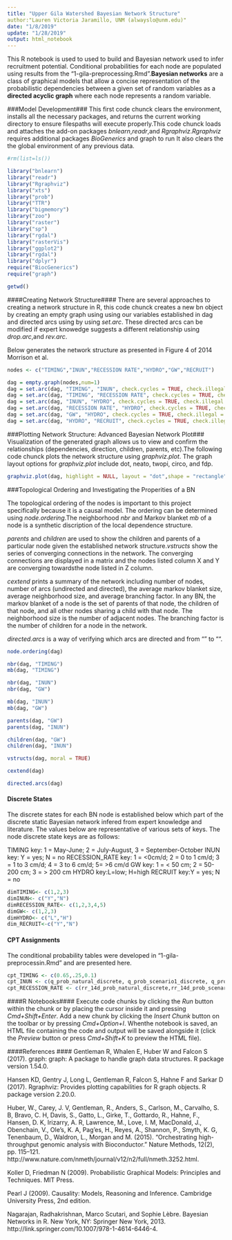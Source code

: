 ```yaml
---
title: "Upper Gila Watershed Bayesian Network Structure"
author:"Lauren Victoria Jaramillo, UNM (alwayslo@unm.edu)"
date: "1/8/2019"
update: "1/28/2019"
output: html_notebook
---
```


This R notebook is used to used to build and Bayesian network used to infer recruitment potential. Conditional probabilities for each node are populated using results from the "1-gila-preprocessing.Rmd".**Bayesian networks** are a class of graphical models that allow a concise representation of the probabilistic dependencies between a given set of random variables as a **directed acyclic graph** where each node represents a random variable.

###Model Development###
This first code chunck clears the environment, installs all the necessary packages, and returns the current working directory to ensure filespaths will execute properly.This code chunck loads and attaches the add-on packages *bnlearn*,*readr*,and *Rgraphviz*.*Rgraphviz* requires additional packages *BioGenerics* and graph to run  It also clears the the global environment of any previous data.
```r
#rm(list=ls())

library("bnlearn")
library("readr")
library("Rgraphviz")
library("xts")
library("prob")
library("TTR")
library("bigmemory")
library("zoo")
library("raster")
library("sp")
library("rgdal")
library("rasterVis")
library("ggplot2")
library("rgdal")
library("dplyr")
require("BiocGenerics")
require("graph")

getwd()
```

####Creating Network Structure#### 
There are several approaches to creating a network structure in R, this code chunck creates a new bn object by creating an empty graph using using our variables established in dag and directed arcs using by using *set.arc*. These directed arcs can be modified if expert knowedge suggests a different relationship using *drop.arc*,and *rev.arc*.

Below generates the network structure as presented in Figure 4 of 2014 Morrison et al.
```r
nodes <- c("TIMING","INUN","RECESSION RATE","HYDRO","GW","RECRUIT")

dag = empty.graph(nodes,num=1)
dag = set.arc(dag, "TIMING", "INUN", check.cycles = TRUE, check.illegal = TRUE, debug = FALSE)
dag = set.arc(dag, "TIMING", "RECESSION RATE", check.cycles = TRUE, check.illegal = TRUE, debug = FALSE)
dag = set.arc(dag, "INUN", "HYDRO", check.cycles = TRUE, check.illegal = TRUE, debug = FALSE)
dag = set.arc(dag, "RECESSION RATE", "HYDRO", check.cycles = TRUE, check.illegal = TRUE, debug = FALSE)
dag = set.arc(dag, "GW", "HYDRO", check.cycles = TRUE, check.illegal = TRUE, debug = FALSE)
dag = set.arc(dag, "HYDRO", "RECRUIT", check.cycles = TRUE, check.illegal = TRUE, debug = FALSE)
```

###Plotting Network Structure: Advanced Bayesian Network Plot###
Visualization of the generated graph allows us to view and confirm the relationships (dependencies, direction, children, parents, etc).The following code chunck plots the network structure using *graphviz.plot*. The graph layout options for *graphviz.plot* include dot, neato, twopi, circo, and fdp.
```r

graphviz.plot(dag, highlight = NULL, layout = "dot",shape = "rectangle", main = "Gila Bayesian Network Structure", sub = NULL)

```
###Topological Ordering and Investigating the Properities of a BN

The topological ordering of the nodes is important to this project specifically because it is a causal model. The ordering can be determined using *node.ordering*.The neighborhood *nbr* and Markov blanket *mb* of a node is a synthetic discription of the local dependence structure.

*parents* and *children* are used to show the children and parents of a particular node given the established network structure.*vstructs* show the series of converging connections in the network. The converging connections are displayed in a matrix and the nodes listed column X and Y are converging towardsthe node listed in Z column. 

*cextend* prints a summary of the network including number of nodes, number of arcs (undirected and directed), the average markov blanket size, average neighborhood size, and average branching factor. In any BN, the markov blanket of a node is the set of parents of that node, the children of that node, and all other nodes sharing a child with that node. The neighborhood size is the number of adjacent nodes. The branching factor is the number of children for a node in the network.

*directed.arcs* is a way of verifying which arcs are directed and from "" to "". 
```r
node.ordering(dag)

nbr(dag, "TIMING")
mb(dag, "TIMING")

nbr(dag, "INUN")
nbr(dag, "GW")

mb(dag, "INUN")
mb(dag, "GW")

parents(dag, "GW")
parents(dag, "INUN")

children(dag, "GW")
children(dag, "INUN")

vstructs(dag, moral = TRUE)

cextend(dag)

directed.arcs(dag)
```

#### Discrete States ####
The discrete states for each BN node is established below which part of the discrete static Bayesian network infered from expert knowledge and literature. The values below are representative of various sets of keys. The node discrete state keys are as follows: 

TIMING key: 1 = May-June; 2 = July-August, 3 = September-October
INUN key: Y = yes; N = no
RECESSION_RATE key: 1 = <0cm/d; 2 = 0 to 1 cm/d; 3 = 1 to 3 cm/d; 4 = 3 to 6 cm/d; 5= >6 cm/d
GW key: 1 = < 50 cm; 2 = 50-200 cm; 3 = > 200 cm
HYDRO key:L=low; H=high
RECRUIT key:Y = yes; N = no

```r
dimTIMING<- c(1,2,3)
dimINUN<- c("Y","N")
dimRECESSION_RATE<- c(1,2,3,4,5)
dimGW<- c(1,2,3)
dimHYDRO<- c("L","H")
dim_RECRUIT<-c("Y","N")
```

#### CPT Assignments ####
The conditional probability tables were developed in "1-gila-preprocessin.Rmd" and are presented here.
```r

cpt_TIMING <- c(0.65,.25,0.1)
cpt_INUN <- c(q_prob_natural_discrete, q_prob_scenario1_discrete, q_prob_scenario2_discrete)
cpt_RECESSION_RATE <- c(rr_14d_prob_natural_discrete,rr_14d_prob_scenario1_discrete, rr_14d_prob_scenario2_discrete)

```

####R Notebooks####
Execute code chunks by clicking the *Run* button within the chunk or by placing the cursor inside it and pressing *Cmd+Shift+Enter*. Add a new chunk by clicking the *Insert Chunk* button on the toolbar or by pressing *Cmd+Option+I*. Whenthe notebook is saved, an HTML file containing the code and output will be saved alongside it (click the *Preview* button or press *Cmd+Shift+K* to preview the HTML file).

####References ####
Gentleman R, Whalen E, Huber W and Falcon S (2017). graph: graph: A package to handle graph data structures. R package version 1.54.0.

Hansen KD, Gentry J, Long L, Gentleman R, Falcon S, Hahne F and Sarkar D (2017). Rgraphviz: Provides plotting capabilities for R graph objects. R package version 2.20.0.

Huber, W., Carey, J. V, Gentleman, R., Anders, S., Carlson, M., Carvalho, S. B, Bravo, C. H, Davis, S., Gatto, L., Girke, T., Gottardo, R., Hahne, F., Hansen, D. K, Irizarry, A. R, Lawrence, M., Love, I. M, MacDonald, J., Obenchain, V., Ole's, K. A, Pag'es, H., Reyes, A., Shannon, P., Smyth, K. G, Tenenbaum, D., Waldron, L., Morgan and M. (2015). “Orchestrating high-throughput genomic analysis with Bioconductor.” Nature Methods, 12(2), pp. 115–121. http://www.nature.com/nmeth/journal/v12/n2/full/nmeth.3252.html.

Koller D, Friedman N (2009). Probabilistic Graphical Models: Principles and Techniques. MIT Press.

Pearl J (2009). Causality: Models, Reasoning and Inference. Cambridge University Press, 2nd edition.

Nagarajan, Radhakrishnan, Marco Scutari, and Sophie Lèbre. Bayesian Networks in R. New York, NY: Springer New York, 2013. http://link.springer.com/10.1007/978-1-4614-6446-4.
